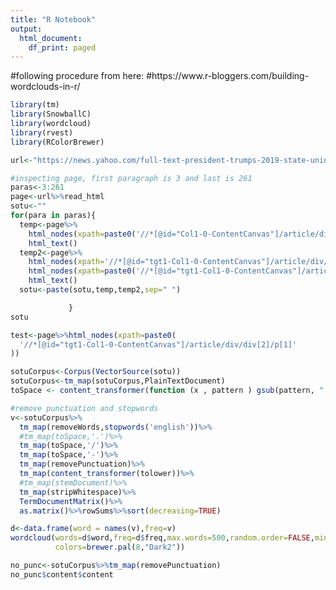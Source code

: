 ```yaml
---
title: "R Notebook"
output:
  html_document:
    df_print: paged
---
```



#following procedure from here: 
#https://www.r-bloggers.com/building-wordclouds-in-r/
```r
library(tm)
library(SnowballC)
library(wordcloud)
library(rvest)
library(RColorBrewer)

```

```r

url<-"https://news.yahoo.com/full-text-president-trumps-2019-state-union-address-020849675.html?soc_src=hl-viewer&soc_trk=tw"

#inspecting page, first paragraph is 3 and last is 261
paras<-3:261
page<-url%>%read_html
sotu<-""
for(para in paras){
  temp<-page%>%
    html_nodes(xpath=paste0('//*[@id="Col1-0-ContentCanvas"]/article/div/p[',para,']'))%>%
    html_text()
  temp2<-page%>%
    html_nodes(xpath='//*[@id="tgt1-Col1-0-ContentCanvas"]/article/div/div[2]')%>%
    html_nodes(xpath=paste0('//*[@id="tgt1-Col1-0-ContentCanvas"]/article/div/p[',para,']'))%>%
    html_text()
  sotu<-paste(sotu,temp,temp2,sep=" ")

             }
sotu
```


```r

test<-page%>%html_nodes(xpath=paste0(
  '//*[@id="tgt1-Col1-0-ContentCanvas"]/article/div/div[2]/p[1]'
))

```


```r
sotuCorpus<-Corpus(VectorSource(sotu))
sotuCorpus<-tm_map(sotuCorpus,PlainTextDocument)
toSpace <- content_transformer(function (x , pattern ) gsub(pattern, " ", x))

#remove punctuation and stopwords
v<-sotuCorpus%>%
  tm_map(removeWords,stopwords('english'))%>%
  #tm_map(toSpace,'.')%>%
  tm_map(toSpace,'/')%>%
  tm_map(toSpace,'-')%>%
  tm_map(removePunctuation)%>%
  tm_map(content_transformer(tolower))%>%
  #tm_map(stemDocument)%>%
  tm_map(stripWhitespace)%>%
  TermDocumentMatrix()%>%
  as.matrix()%>%rowSums%>%sort(decreasing=TRUE)

d<-data.frame(word = names(v),freq=v)
wordcloud(words=d$word,freq=d$freq,max.words=500,random.order=FALSE,min.freq=1,
          colors=brewer.pal(8,"Dark2"))

```

```r

no_punc<-sotuCorpus%>%tm_map(removePunctuation)
no_punc$content$content
```